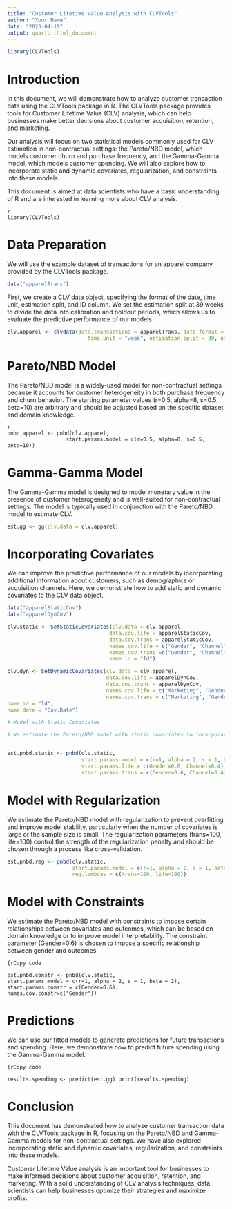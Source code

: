 ```yaml
---
title: "Customer Lifetime Value Analysis with CLVTools"
author: "Your Name"
date: "2023-04-19"
output: quarto::html_document
---
```

```r
library(CLVTools)
```
# **Introduction**

In this document, we will demonstrate how to analyze customer transaction data using the CLVTools package in R. The CLVTools package provides tools for Customer Lifetime Value (CLV) analysis, which can help businesses make better decisions about customer acquisition, retention, and marketing.

Our analysis will focus on two statistical models commonly used for CLV estimation in non-contractual settings: the Pareto/NBD model, which models customer churn and purchase frequency, and the Gamma-Gamma model, which models customer spending. We will also explore how to incorporate static and dynamic covariates, regularization, and constraints into these models.

This document is aimed at data scientists who have a basic understanding of R and are interested in learning more about CLV analysis.

```         
{r}

library(CLVTools)
```

# **Data Preparation**

We will use the example dataset of transactions for an apparel company provided by the CLVTools package.

```r
data("apparelTrans")
```
First, we create a CLV data object, specifying the format of the date, time unit, estimation split, and ID column. We set the estimation split at 39 weeks to divide the data into calibration and holdout periods, which allows us to evaluate the predictive performance of our models.


```r
clv.apparel <- clvdata(data.transactions = apparelTrans, date.format = "ymd",
                          time.unit = "week", estimation.split = 39, name.id = "Id")
```

# **Pareto/NBD Model**

The Pareto/NBD model is a widely-used model for non-contractual settings because it accounts for customer heterogeneity in both purchase frequency and churn behavior. The starting parameter values (r=0.5, alpha=8, s=0.5, beta=10) are arbitrary and should be adjusted based on the specific dataset and domain knowledge.

```         
{r}

pnbd.apparel <- pnbd(clv.apparel,
                   start.params.model = c(r=0.5, alpha=8, s=0.5, beta=10))
``` 

# **Gamma-Gamma Model**

The Gamma-Gamma model is designed to model monetary value in the presence of customer heterogeneity and is well-suited for non-contractual settings. The model is typically used in conjunction with the Pareto/NBD model to estimate CLV.

```r
est.gg <- gg(clv.data = clv.apparel)
```
# **Incorporating Covariates**

We can improve the predictive performance of our models by incorporating additional information about customers, such as demographics or acquisition channels. Here, we demonstrate how to add static and dynamic covariates to the CLV data object.

```r

data("apparelStaticCov")
data("apparelDynCov")

clv.static <- SetStaticCovariates(clv.data = clv.apparel,
                                 data.cov.life = apparelStaticCov,
                                 data.cov.trans = apparelStaticCov,
                                 names.cov.life = c("Gender", "Channel"),
                                 names.cov.trans =c("Gender", "Channel"),
                                 name.id = "Id")

clv.dyn <- SetDynamicCovariates(clv.data = clv.apparel,
                                data.cov.life = apparelDynCov,
                                data.cov.trans = apparelDynCov,
                                names.cov.life = c("Marketing", "Gender", "Channel"),
                                names.cov.trans = c("Marketing", "Gender", "Channel"),
name.id = "Id",
name.date = "Cov.Date")
```

```r

# Model with Static Covariates

# We estimate the Pareto/NBD model with static covariates to incorporate the additional information about customers. The starting parameter values for the life and transaction components (Gender=0.6, Channel=0.4) are arbitrary and should be adjusted based on the specific dataset and domain knowledge.


est.pnbd.static <- pnbd(clv.static,
                        start.params.model = c(r=1, alpha = 2, s = 1, beta = 2),
                        start.params.life = c(Gender=0.6, Channel=0.4),
                        start.params.trans = c(Gender=0.6, Channel=0.4))

```

# **Model with Regularization**

We estimate the Pareto/NBD model with regularization to prevent overfitting and improve model stability, particularly when the number of covariates is large or the sample size is small. The regularization parameters (trans=100, life=100) control the strength of the regularization penalty and should be chosen through a process like cross-validation.

```r
est.pnbd.reg <- pnbd(clv.static,
                     start.params.model = c(r=1, alpha = 2, s = 1, beta = 2),
                     reg.lambdas = c(trans=100, life=100))
```

# **Model with Constraints**

We estimate the Pareto/NBD model with constraints to impose certain relationships between covariates and outcomes, which can be based on domain knowledge or to improve model interpretability. The constraint parameter (Gender=0.6) is chosen to impose a specific relationship between gender and outcomes.

```         
{rCopy code
```

`est.pnbd.constr <- pnbd(clv.static,
                        start.params.model = c(r=1, alpha = 2, s = 1, beta = 2),
                        start.params.constr = c(Gender=0.6),
                        names.cov.constr=c("Gender"))`

# **Predictions**

We can use our fitted models to generate predictions for future transactions and spending. Here, we demonstrate how to predict future spending using the Gamma-Gamma model.

```         
{rCopy code
```

`results.spending <- predict(est.gg)
print(results.spending)`

# **Conclusion**

This document has demonstrated how to analyze customer transaction data with the CLVTools package in R, focusing on the Pareto/NBD and Gamma-Gamma models for non-contractual settings. We have also explored incorporating static and dynamic covariates, regularization, and constraints into these models.

Customer Lifetime Value analysis is an important tool for businesses to make informed decisions about customer acquisition, retention, and marketing. With a solid understanding of CLV analysis techniques, data scientists can help businesses optimize their strategies and maximize profits.
